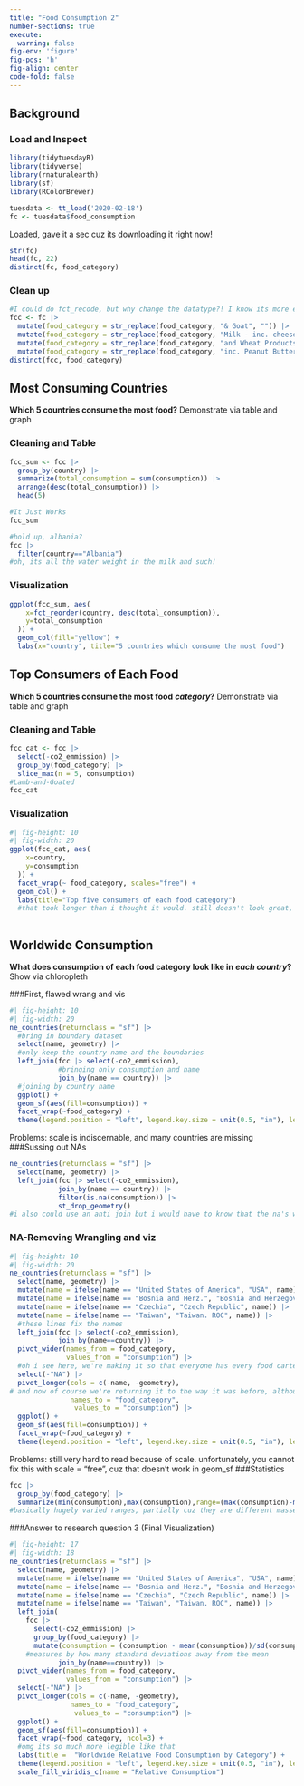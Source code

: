 ```yaml
---
title: "Food Consumption 2"
number-sections: true
execute: 
  warning: false
fig-env: 'figure'
fig-pos: 'h'
fig-align: center
code-fold: false
---
```

## Background
### Load and Inspect

```r
library(tidytuesdayR)
library(tidyverse)
library(rnaturalearth)
library(sf)
library(RColorBrewer)
```
```r
tuesdata <- tt_load('2020-02-18')
fc <- tuesdata$food_consumption
```
Loaded, gave it a sec cuz its downloading it right now!
```r
str(fc)
head(fc, 22)
distinct(fc, food_category)
```
### Clean up
```r
#I could do fct_recode, but why change the datatype?! I know its more elegant, but this is more sure, easier to debug (if i get order wrong it is annoying), and again, doesn't change the datatype.
fcc <- fc |>
  mutate(food_category = str_replace(food_category, "& Goat", "")) |>
  mutate(food_category = str_replace(food_category, "Milk - inc. cheese", "Dairy")) |>
  mutate(food_category = str_replace(food_category, "and Wheat Products", "")) |>
  mutate(food_category = str_replace(food_category, "inc. Peanut Butter", ""))
distinct(fcc, food_category)
```
## Most Consuming Countries
::: {.callout-tip title="Question 1"}
**Which 5 countries consume the most food?** 
Demonstrate via table and graph
:::
### Cleaning and Table
```r
fcc_sum <- fcc |>
  group_by(country) |>
  summarize(total_consumption = sum(consumption)) |>
  arrange(desc(total_consumption)) |>
  head(5)

#It Just Works
fcc_sum
```
```r
#hold up, albania?
fcc |>
  filter(country=="Albania")
#oh, its all the water weight in the milk and such!
```
### Visualization
```r
ggplot(fcc_sum, aes(
    x=fct_reorder(country, desc(total_consumption)), 
    y=total_consumption
  )) +
  geom_col(fill="yellow") +
  labs(x="country", title="5 countries which consume the most food")
```
## Top Consumers of Each Food
::: {.callout-tip title="Question 2"}
**Which 5 countries consume the most food** ***category*****?** 
Demonstrate via table and graph
:::
### Cleaning and Table
```r
fcc_cat <- fcc |>
  select(-co2_emmission) |>
  group_by(food_category) |>
  slice_max(n = 5, consumption)
#Lamb-and-Goated
fcc_cat
```
### Visualization
```r
#| fig-height: 10
#| fig-width: 20
ggplot(fcc_cat, aes(
    x=country,
    y=consumption
  )) +
  facet_wrap(~ food_category, scales="free") +
  geom_col() +
  labs(title="Top five consumers of each food category")
  #that took longer than i thought it would. still doesn't look great, but would need some sort of more drastic measures to actually get that bottom scale legible within this viz
  
```
## Worldwide Consumption
::: {.callout-tip title="Question 3"}
**What does consumption of each food category look like in** ***each country*****?**
Show via chloropleth
:::
###First, flawed wrang and vis
```r
#| fig-height: 10
#| fig-width: 20
ne_countries(returnclass = "sf") |>
  #bring in boundary dataset
  select(name, geometry) |>
  #only keep the country name and the boundaries
  left_join(fcc |> select(-co2_emmission),
            #bringing only consumption and name
            join_by(name == country)) |>
  #joining by country name
  ggplot() +
  geom_sf(aes(fill=consumption)) +
  facet_wrap(~food_category) +
  theme(legend.position = "left", legend.key.size = unit(0.5, "in"), legend.text = element_text(size =14), legend.title = element_text(size =14) )
```
Problems: scale is indiscernable, and many countries are missing
###Sussing out NAs
```r
ne_countries(returnclass = "sf") |>
  select(name, geometry) |>
  left_join(fcc |> select(-co2_emmission),
            join_by(name == country)) |>
            filter(is.na(consumption)) |>
            st_drop_geometry() 
#i also could use an anti join but i would have to know that the na's were generated from a poor join
```
### NA-Removing Wrangling and viz
```r
#| fig-height: 10
#| fig-width: 20
ne_countries(returnclass = "sf") |>
  select(name, geometry) |>
  mutate(name = ifelse(name == "United States of America", "USA", name)) |>
  mutate(name = ifelse(name == "Bosnia and Herz.", "Bosnia and Herzegovina", name)) |>
  mutate(name = ifelse(name == "Czechia", "Czech Republic", name)) |>
  mutate(name = ifelse(name == "Taiwan", "Taiwan. ROC", name)) |>
  #these lines fix the names 
  left_join(fcc |> select(-co2_emmission), 
            join_by(name==country)) |>
  pivot_wider(names_from = food_category,
              values_from = "consumption") |>
  #oh i see here, we're making it so that everyone has every food cartegory, except NA, which is the useless one. just so they have some sort of value for it, even if its "NA".
  select(-"NA") |>
  pivot_longer(cols = c(-name, -geometry),
# and now of course we're returning it to the way it was before, although you could certainly plot it in this format as well
               names_to = "food_category",
                values_to = "consumption") |>
  ggplot() +
  geom_sf(aes(fill=consumption)) +
  facet_wrap(~food_category) +
  theme(legend.position = "left", legend.key.size = unit(0.5, "in"), legend.text = element_text(size =14), legend.title = element_text(size =14) )
```
Problems: still very hard to read because of scale. unfortunately, you cannot fix this with scale = "free", cuz that doesn't work in geom_sf
###Statistics
```r
fcc |>
  group_by(food_category) |>
  summarize(min(consumption),max(consumption),range=(max(consumption)-min(consumption)), sd(consumption))
#basically hugely varied ranges, partially cuz they are different masses to how much it can actually be part of your diet
```
###Answer to research question 3 (Final Visualization)
```r
#| fig-height: 17
#| fig-width: 18
ne_countries(returnclass = "sf") |>
  select(name, geometry) |>
  mutate(name = ifelse(name == "United States of America", "USA", name)) |>
  mutate(name = ifelse(name == "Bosnia and Herz.", "Bosnia and Herzegovina", name)) |>
  mutate(name = ifelse(name == "Czechia", "Czech Republic", name)) |>
  mutate(name = ifelse(name == "Taiwan", "Taiwan. ROC", name)) |>
  left_join(
    fcc |> 
      select(-co2_emmission) |>
      group_by(food_category) |>
      mutate(consumption = (consumption - mean(consumption))/sd(consumption)),
    #measures by how many standard deviations away from the mean
            join_by(name==country)) |>
  pivot_wider(names_from = food_category,
              values_from = "consumption") |>
  select(-"NA") |>
  pivot_longer(cols = c(-name, -geometry),
               names_to = "food_category",
                values_to = "consumption") |>
  ggplot() +
  geom_sf(aes(fill=consumption)) +
  facet_wrap(~food_category, ncol=3) +
  #omg its so much more legible like that
  labs(title =  "Worldwide Relative Food Consumption by Category") +
  theme(legend.position = "left", legend.key.size = unit(0.5, "in"), legend.text = element_text(size =14), legend.title = element_text(size =14), title= element_text(size=18)) +
  scale_fill_viridis_c(name = "Relative Consumption")
```
